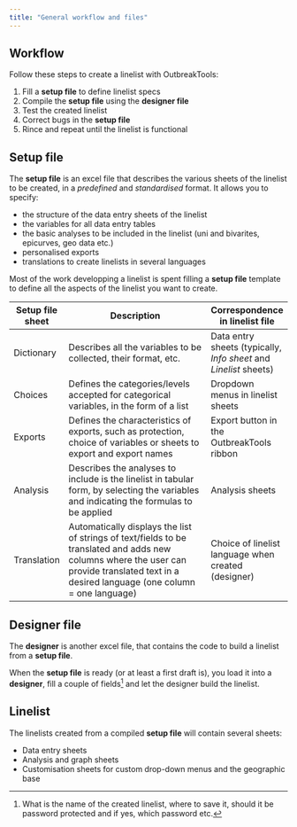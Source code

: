 ```yaml
---
title: "General workflow and files"
---
```


## Workflow

Follow these steps to create a linelist with OutbreakTools:

1.  Fill a **setup file** to define linelist specs
2.  Compile the **setup file** using the **designer file**
3.  Test the created linelist
4.  Correct bugs in the **setup file**
5.  Rince and repeat until the linelist is functional

## Setup file

The **setup file** is an excel file that describes the various sheets of the linelist to be created, in a *predefined* and *standardised* format. It allows you to specify:

-   the structure of the data entry sheets of the linelist
-   the variables for all data entry tables
-   the basic analyses to be included in the linelist (uni and bivarites, epicurves, geo data etc.)\
-   personalised exports
-   translations to create linelists in several languages

Most of the work developping a linelist is spent filling a **setup file** template to define all the aspects of the linelist you want to create.

| Setup file sheet | Description                                                                                                                                                                                   | Correspondence in linelist file                                   |
|--------------|---------------------------------------------|--------------|
| Dictionary   | Describes all the variables to be collected, their format, etc.  | Data entry sheets (typically, *Info sheet* and *Linelist* sheets) |
| Choices  | Defines the categories/levels accepted for categorical variables, in the form of a list | Dropdown menus in linelist sheets                                |
| Exports | Defines the characteristics of exports, such as protection, choice of variables or sheets to export and export names | Export button in the OutbreakTools ribbon                        |
| Analysis   | Describes the analyses to include is the linelist in tabular form, by selecting the variables and indicating the formulas to be applied | Analysis sheets                                                   |
| Translation    | Automatically displays the list of strings of text/fields to be translated and adds new columns where the user can provide translated text in a desired language (one column = one language)| Choice of linelist language when created (designer)               |


## Designer file

The **designer** is another excel file, that contains the code to build a linelist from a **setup file**.

When the **setup file** is ready (or at least a first draft is), you load it into a **designer**, fill a couple of fields^[What is the name of the created linelist, where to save it, should it be password protected and if yes, which password etc.] and let the designer build the linelist.


## Linelist

The linelists created from a compiled **setup file** will contain several sheets:  

- Data entry sheets 
- Analysis and graph sheets  
- Customisation sheets for custom drop-down menus and the geographic base